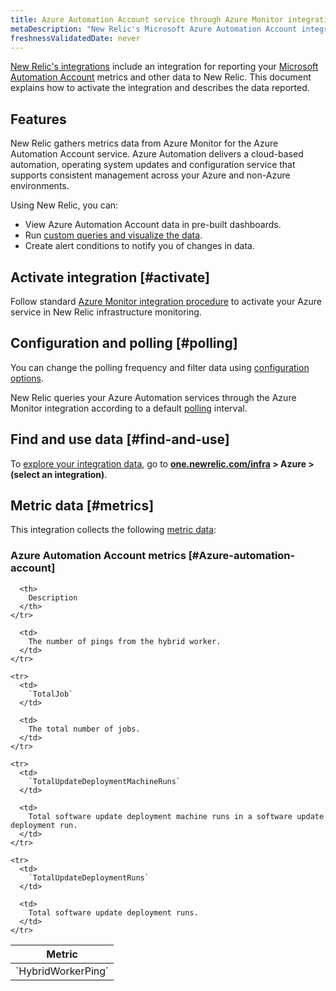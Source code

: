 ```yaml
---
title: Azure Automation Account service through Azure Monitor integration
metaDescription: "New Relic's Microsoft Azure Automation Account integration: what data it reports and how to enable it."
freshnessValidatedDate: never
---
```


[New Relic's integrations](/docs/infrastructure/integrations-getting-started/getting-started/introduction-infrastructure-integrations) include an integration for reporting your [Microsoft Automation Account](https://learn.microsoft.com/en-us/azure/automation/) metrics and other data to New Relic. This document explains how to activate the integration and describes the data reported.

## Features

New Relic gathers metrics data from Azure Monitor for the Azure Automation Account service. Azure Automation delivers a cloud-based automation, operating system updates and configuration service that supports consistent management across your Azure and non-Azure environments.

Using New Relic, you can:

* View Azure Automation Account data in pre-built dashboards.
* Run [custom queries and visualize the data](/docs/infrastructure/integrations-getting-started/getting-started/use-integration-data-new-relic-insights).
* Create alert conditions to notify you of changes in data.

## Activate integration [#activate]

Follow standard [Azure Monitor integration procedure](/docs/infrastructure/microsoft-azure-integrations/azure-integrations-list/azure-monitor) to activate your Azure service in New Relic infrastructure monitoring.

## Configuration and polling [#polling]

You can change the polling frequency and filter data using [configuration options](/docs/infrastructure/microsoft-azure-integrations/azure-integrations-list/azure-monitor/#settings).

New Relic queries your Azure Automation services through the Azure Monitor integration according to a default [polling](/docs/infrastructure/microsoft-azure-integrations/azure-integrations-list/azure-monitor/#settings) interval.


## Find and use data [#find-and-use]

To [explore your integration data](/docs/infrastructure/integrations/find-use-infrastructure-integration-data), go to <DoNotTranslate>**[one.newrelic.com/infra](https://one.newrelic.com/infra) > Azure > (select an integration)**</DoNotTranslate>.

## Metric data [#metrics]

This integration collects the following [metric data](/docs/infrastructure/integrations-getting-started/getting-started/understand-integration-data-data-types#metric):

### Azure Automation Account metrics [#Azure-automation-account]

<table>
  <thead>
    <tr>
      <th style={{ width: "300px" }}>
        Metric
      </th>

      <th>
        Description
      </th>
    </tr>
  </thead>

  <tbody>
    <tr>
      <td>
        `HybridWorkerPing`
      </td>

      <td>
        The number of pings from the hybrid worker.
      </td>
    </tr>

    <tr>
      <td>
        `TotalJob`
      </td>

      <td>
        The total number of jobs.
      </td>
    </tr>

    <tr>
      <td>
        `TotalUpdateDeploymentMachineRuns`
      </td>

      <td>
        Total software update deployment machine runs in a software update deployment run.
      </td>
    </tr>

    <tr>
      <td>
        `TotalUpdateDeploymentRuns`
      </td>

      <td>
        Total software update deployment runs.
      </td>
    </tr>
  </tbody>
</table>
